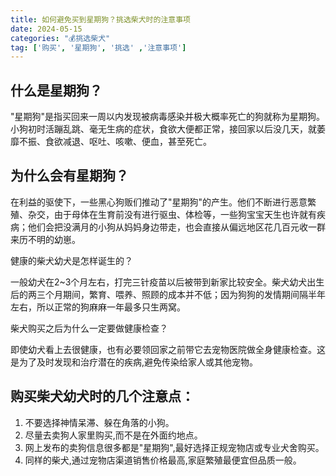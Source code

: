 ```yaml
---
title: 如何避免买到星期狗？挑选柴犬时的注意事项
date: 2024-05-15
categories: "💰挑选柴犬"
tag: ['购买', '星期狗', '挑选' ,'注意事项']
---
```



## 什么是星期狗？

"星期狗"是指买回来一周以内发现被病毒感染并极大概率死亡的狗就称为星期狗。小狗初时活蹦乱跳、毫无生病的症状，食欲大便都正常，接回家以后没几天，就萎靡不振、食欲减退、呕吐、咳嗽、便血，甚至死亡。

## 为什么会有星期狗？

在利益的驱使下，一些黑心狗贩们推动了"星期狗"的产生。他们不断进行恶意繁殖、杂交，由于母体在生育前没有进行驱虫、体检等，一些狗宝宝天生也许就有疾病；他们会把没满月的小狗从妈妈身边带走，也会直接从偏远地区花几百元收一群来历不明的幼崽。

健康的柴犬幼犬是怎样诞生的？

一般幼犬在2~3个月左右，打完三针疫苗以后被带到新家比较安全。柴犬幼犬出生后的两三个月期间，繁育、喂养、照顾的成本并不低；因为狗狗的发情期间隔半年左右，所以正常的狗麻麻一年最多只生两窝。

柴犬购买之后为什么一定要做健康检查？

即使幼犬看上去很健康，也有必要领回家之前带它去宠物医院做全身健康检查。这是为了及时发现和治疗潜在的疾病,避免传染给家人或其他宠物。

## 购买柴犬幼犬时的几个注意点：

1. 不要选择神情呆滞、躲在角落的小狗。
2. 尽量去卖狗人家里购买,而不是在外面约地点。 
3. 网上发布的卖狗信息很多都是"星期狗",最好选择正规宠物店或专业犬舍购买。
4. 同样的柴犬,通过宠物店渠道销售价格最高,家庭繁殖最便宜但品质一般。